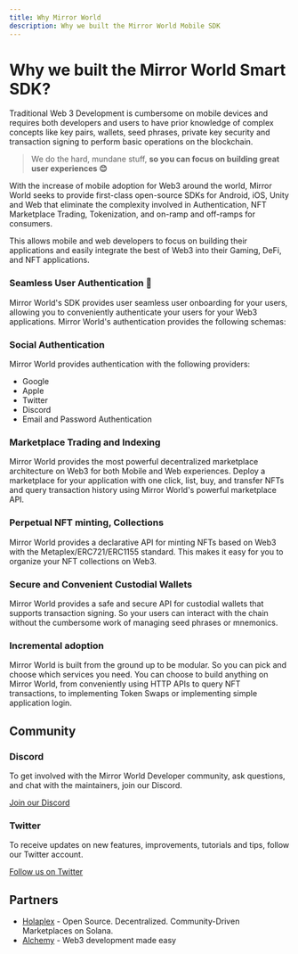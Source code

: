 ```yaml
---
title: Why Mirror World
description: Why we built the Mirror World Mobile SDK
---
```


# Why we built the Mirror World Smart SDK?

Traditional Web 3 Development is cumbersome on mobile devices and requires both developers and
users to have prior knowledge of complex concepts like key pairs, wallets, seed phrases, private key
security and transaction signing to perform basic operations on the blockchain.

> We do the hard, mundane stuff, **so you can focus on building great user experiences 😊**

With the increase of mobile adoption for Web3 around the world,
Mirror World seeks to provide first-class open-source SDKs for Android, iOS, Unity and Web that eliminate the complexity
involved in Authentication, NFT Marketplace Trading, Tokenization, and on-ramp and off-ramps for consumers.

This allows mobile and web developers to focus on building their applications and easily
integrate the best of Web3 into their Gaming, DeFi, and NFT applications.

### Seamless User Authentication 🌳
Mirror World's SDK provides user seamless user onboarding
for your users, allowing you to conveniently authenticate your users for your Web3 applications.
Mirror World's authentication provides the following schemas:

### Social Authentication
Mirror World provides authentication with the following providers:
- Google
- Apple
- Twitter
- Discord
- Email and Password Authentication

### Marketplace Trading and Indexing

Mirror World provides the most powerful decentralized marketplace
architecture on Web3 for both Mobile and Web experiences. Deploy a marketplace for your application with one click,
list, buy, and transfer NFTs and query transaction history using Mirror World's powerful marketplace API.

### Perpetual NFT minting, Collections
Mirror World provides a declarative API for minting NFTs based on Web3 with
the Metaplex/ERC721/ERC1155 standard. This makes it easy for you to organize your NFT collections on Web3.

### Secure and Convenient Custodial Wallets

Mirror World provides a safe and secure API for custodial wallets
that supports transaction signing. So your users can interact with the chain without the cumbersome work of
managing seed phrases or mnemonics.

### Incremental adoption
Mirror World is built from the ground up to be modular. So you can pick and choose which
services you need. You can choose to build anything on Mirror World, from conveniently using HTTP APIs to query NFT
transactions, to implementing Token Swaps or implementing simple application login.

## Community

### Discord

To get involved with the Mirror World Developer community, ask questions, and chat with the
maintainers, join our Discord.

[Join our Discord](https://discord.com/invite/Vxrw4rqaDM)

### Twitter

To receive updates on new features, improvements, tutorials and tips, follow
our Twitter account.

[Follow us on Twitter](https://twitter.com/joinmirrorworld)


## Partners
- [Holaplex](https://www.holaplex.com/) - Open Source. Decentralized. Community-Driven Marketplaces on Solana.
- [Alchemy](https://www.alchemy.com/) - Web3 development made easy
